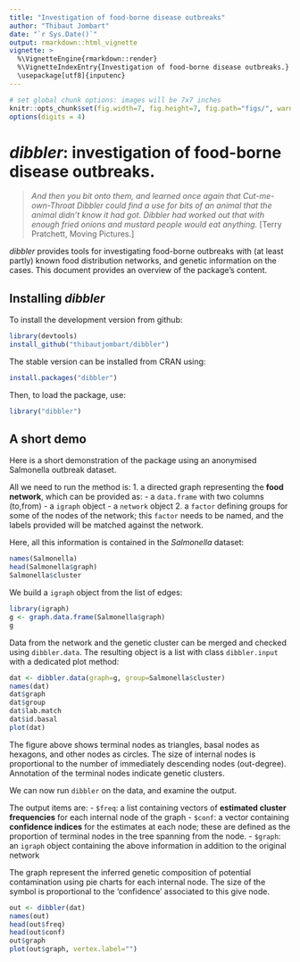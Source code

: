 ```yaml
---
title: "Investigation of food-borne disease outbreaks"
author: "Thibaut Jombart"
date: "`r Sys.Date()`"
output: rmarkdown::html_vignette
vignette: >
  %\VignetteEngine{rmarkdown::render}
  %\VignetteIndexEntry{Investigation of food-borne disease outbreaks.}
  \usepackage[utf8]{inputenc}
---
```



```r
# set global chunk options: images will be 7x7 inches
knitr::opts_chunk$set(fig.width=7, fig.height=7, fig.path="figs/", warning=FALSE)
options(digits = 4)
```


*dibbler*: investigation of food-borne disease outbreaks.
=================================================

> *And then you bit onto them, and learned once again that Cut-me-own-Throat Dibbler could find a
>   use for bits of an animal that the animal didn't know it had got. Dibbler had worked out that
>   with enough fried onions and mustard people would eat anything.*
[Terry Pratchett, Moving Pictures.]

*dibbler* provides tools for investigating food-borne outbreaks with (at least partly) known food distribution networks, and genetic information on the cases.
This document provides an overview of the package's content.


Installing *dibbler*
-------------
To install the development version from github:
```r
library(devtools)
install_github("thibautjombart/dibbler")
```

The stable version can be installed from CRAN using:
```r
install.packages("dibbler")
```

Then, to load the package, use:
```r
library("dibbler")
```


A short demo
------------------
Here is a short demonstration of the package using an anonymised Salmonella outbreak dataset.

All we need to run the method is:
1. a directed graph representing the **food network**, which can be provided as:
  - a `data.frame` with two columns (to,from)
  - a `igraph` object
  - a `network` object
2. a `factor` defining groups for some of the nodes of the network; this `factor` needs to be named, and the labels provided will be matched against the network.

Here, all this information is contained in the *Salmonella* dataset:
```r
names(Salmonella)
head(Salmonella$graph)
Salmonella$cluster
```

We build a `igraph` object from the list of edges:
```r
library(igraph)
g <- graph.data.frame(Salmonella$graph)
g
```

Data from the network and the genetic cluster can be merged and checked using `dibbler.data`.
The resulting object is a list with class `dibbler.input` with a dedicated plot method:
```r
dat <- dibbler.data(graph=g, group=Salmonella$cluster)
names(dat)
dat$graph
dat$group
dat$lab.match
dat$id.basal
plot(dat)
```

The figure above shows terminal nodes as triangles, basal nodes as hexagons, and other nodes as circles.
The size of internal nodes is proportional to the number of immediately descending nodes (out-degree).
Annotation of the terminal nodes indicate genetic clusters.


We can now run `dibbler` on the data, and examine the output.

The output items are:
- `$freq`: a list containing vectors of **estimated cluster frequencies** for each internal node of the graph
- `$conf`: a vector containing **confidence indices** for the estimates at each node; these are defined as the proportion of terminal nodes in the tree spanning from the node.
- `$graph`: an `igraph` object containing the above information in addition to the original network

The graph represent the inferred genetic composition of potential contamination using pie charts for each internal node. The size of the symbol is proportional to the 'confidence' associated to this give node.
```r
out <- dibbler(dat)
names(out)
head(out$freq)
head(out$conf)
out$graph
plot(out$graph, vertex.label="")
```



